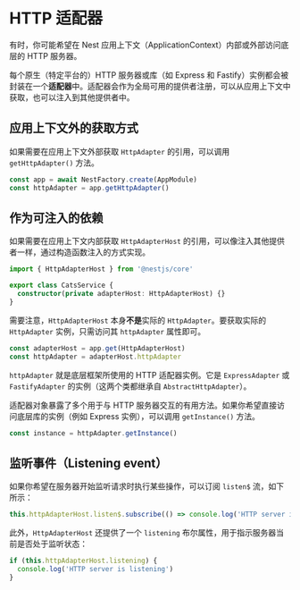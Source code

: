 # HTTP 适配器

有时，你可能希望在 Nest 应用上下文（ApplicationContext）内部或外部访问底层的 HTTP 服务器。

每个原生（特定平台的）HTTP 服务器或库（如 Express 和 Fastify）实例都会被封装在一个**适配器**中。适配器会作为全局可用的提供者注册，可以从应用上下文中获取，也可以注入到其他提供者中。

## 应用上下文外的获取方式

如果需要在应用上下文外部获取 `HttpAdapter` 的引用，可以调用 `getHttpAdapter()` 方法。

```ts
const app = await NestFactory.create(AppModule)
const httpAdapter = app.getHttpAdapter()
```

## 作为可注入的依赖

如果需要在应用上下文内部获取 `HttpAdapterHost` 的引用，可以像注入其他提供者一样，通过构造函数注入的方式实现。

```ts
import { HttpAdapterHost } from '@nestjs/core'

export class CatsService {
  constructor(private adapterHost: HttpAdapterHost) {}
}
```

需要注意，`HttpAdapterHost` 本身**不是**实际的 `HttpAdapter`。要获取实际的 `HttpAdapter` 实例，只需访问其 `httpAdapter` 属性即可。

```ts
const adapterHost = app.get(HttpAdapterHost)
const httpAdapter = adapterHost.httpAdapter
```

`httpAdapter` 就是底层框架所使用的 HTTP 适配器实例。它是 `ExpressAdapter` 或 `FastifyAdapter` 的实例（这两个类都继承自 `AbstractHttpAdapter`）。

适配器对象暴露了多个用于与 HTTP 服务器交互的有用方法。如果你希望直接访问底层库的实例（例如 Express 实例），可以调用 `getInstance()` 方法。

```ts
const instance = httpAdapter.getInstance()
```

## 监听事件（Listening event）

如果你希望在服务器开始监听请求时执行某些操作，可以订阅 `listen$` 流，如下所示：

```ts
this.httpAdapterHost.listen$.subscribe(() => console.log('HTTP server is listening'))
```

此外，`HttpAdapterHost` 还提供了一个 `listening` 布尔属性，用于指示服务器当前是否处于监听状态：

```ts
if (this.httpAdapterHost.listening) {
  console.log('HTTP server is listening')
}
```
